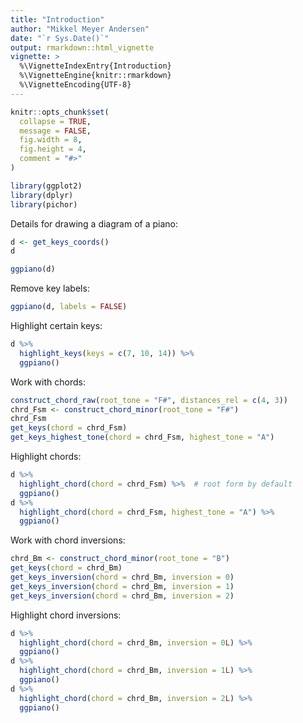 ```yaml
---
title: "Introduction"
author: "Mikkel Meyer Andersen"
date: "`r Sys.Date()`"
output: rmarkdown::html_vignette
vignette: >
  %\VignetteIndexEntry{Introduction}
  %\VignetteEngine{knitr::rmarkdown}
  %\VignetteEncoding{UTF-8}
---
```


```r
knitr::opts_chunk$set(
  collapse = TRUE,
  message = FALSE,
  fig.width = 8,
  fig.height = 4,
  comment = "#>"
)
```

```r
library(ggplot2)
library(dplyr)
library(pichor)
```

Details for drawing a diagram of a piano:

```r
d <- get_keys_coords()
d
```

```r
ggpiano(d)
```

Remove key labels:

```r
ggpiano(d, labels = FALSE)
```

Highlight certain keys:

```r
d %>% 
  highlight_keys(keys = c(7, 10, 14)) %>%
  ggpiano()
```

Work with chords:

```r
construct_chord_raw(root_tone = "F#", distances_rel = c(4, 3))
chrd_Fsm <- construct_chord_minor(root_tone = "F#")
chrd_Fsm
get_keys(chord = chrd_Fsm)
get_keys_highest_tone(chord = chrd_Fsm, highest_tone = "A")
```

Highlight chords:

```r
d %>% 
  highlight_chord(chord = chrd_Fsm) %>%  # root form by default
  ggpiano()
d %>% 
  highlight_chord(chord = chrd_Fsm, highest_tone = "A") %>% 
  ggpiano()
```

Work with chord inversions:

```r
chrd_Bm <- construct_chord_minor(root_tone = "B")
get_keys(chord = chrd_Bm)
get_keys_inversion(chord = chrd_Bm, inversion = 0)
get_keys_inversion(chord = chrd_Bm, inversion = 1)
get_keys_inversion(chord = chrd_Bm, inversion = 2)
```


Highlight chord inversions:

```r
d %>% 
  highlight_chord(chord = chrd_Bm, inversion = 0L) %>% 
  ggpiano()
d %>% 
  highlight_chord(chord = chrd_Bm, inversion = 1L) %>% 
  ggpiano()
d %>% 
  highlight_chord(chord = chrd_Bm, inversion = 2L) %>% 
  ggpiano()
```



